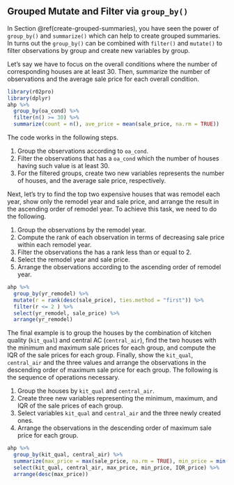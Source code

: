 ## Grouped Mutate and Filter via `group_by()` {#grouped-mutate-filter}

In Section \@ref(create-grouped-summaries), you  have seen the power of `group_by()` and `summarize()` which can help to create grouped summaries. In turns out the `group_by()` can be combined with `filter()` and `mutate()` to filter observations by group and create new variables by group. 

Let's say we have to focus on the overall conditions where the number of corresponding houses are at least 30. Then, summarize the number of observations and the average sale price for each overall condition.
```r
library(r02pro)
library(dplyr)
ahp %>% 
  group_by(oa_cond) %>%
  filter(n() >= 30) %>%
  summarize(count = n(), ave_price = mean(sale_price, na.rm = TRUE))
```

The code works in the following steps.

1. Group the observations according to `oa_cond`.
2. Filter the observations that has a `oa_cond`  which the number of houses having such value is at least 30.
3. For the filtered groups, create two new variables represents the number of houses, and the average sale price, respectively.


Next, let's try to find the top two expensive houses that was remodel each year, show only the remodel year and sale price, and arrange the result in the ascending order of remodel year. 
To achieve this task, we need to do the following.


1. Group the observations by the remodel year.
2. Compute the rank of each observation in terms of decreasing sale price within each remodel year.
3. Filter the observations the has a rank less than or equal to 2. 
4. Select the remodel year and sale price.
5. Arrange the observations according to the ascending order of remodel year.

```r
ahp %>% 
  group_by(yr_remodel) %>%
  mutate(r = rank(desc(sale_price), ties.method = "first")) %>%
  filter(r <= 2 ) %>%
  select(yr_remodel, sale_price) %>%
  arrange(yr_remodel)
```

The final example is to group the houses by the combination of kitchen quality (`kit_qual`) and  central AC (`central_air`),  find the two houses with the minimum and maximum sale prices for each group, and compute the IQR of the sale prices for each group. Finally, show the `kit_qual`, `central_air` and the three values and arrange the observations in the descending order of maximum sale price for each group. The following is the sequence of operations necessary.

1. Group the houses by `kit_qual` and `central_air`.
2. Create three new variables representing the minimum, maximum, and IQR of the sale prices of each group. 
3. Select variables `kit_qual` and `central_air` and the three newly created ones.
4. Arrange the observations in the descending order of maximum sale price for each group.

```r
ahp %>% 
  group_by(kit_qual, central_air) %>%
  summarize(max_price = max(sale_price, na.rm = TRUE), min_price = min(sale_price, na.rm = TRUE), IQR_price = IQR(sale_price, na.rm = TRUE)) %>%
  select(kit_qual, central_air, max_price, min_price, IQR_price) %>%
  arrange(desc(max_price))
```




